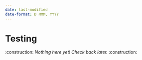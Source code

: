 ```yaml
---
date: last-modified
date-format: D MMM, YYYY
---
```


# Testing

:construction: *Nothing here yet! Check back later.* :construction: